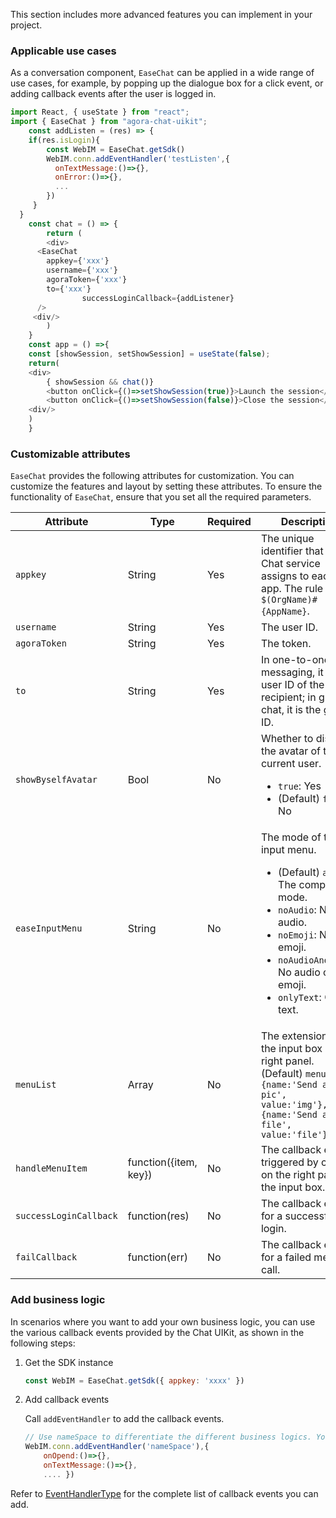 <PlatformWrapper platform="web">

This section includes more advanced features you can implement in your project.

### Applicable use cases

As a conversation component, `EaseChat` can be applied in a wide range of use cases, for example, by popping up the dialogue box for a click event, or adding callback events after the user is logged in.

```javascript
import React, { useState } from "react";
import { EaseChat } from "agora-chat-uikit";
	const addListen = (res) => {
    if(res.isLogin){
       	const WebIM = EaseChat.getSdk()
        WebIM.conn.addEventHandler('testListen',{
          onTextMessage:()=>{},
          onError:()=>{},
          ...
        })
     }
  }
	const chat = () => {
		return (
		<div>
      <EaseChat
        appkey={'xxx'}
        username={'xxx'}
        agoraToken={'xxx'}
        to={'xxx'}
				successLoginCallback={addListener}
      />
     <div/>
		)
	}
	const app = () =>{
	const [showSession, setShowSession] = useState(false);
	return(
	<div>
		{ showSession && chat()}
		<button onClick={()=>setShowSession(true)}>Launch the session</button>
		<button onClick={()=>setShowSession(false)}>Close the session</button>
	<div/>
	)
	}
```

### Customizable attributes

`EaseChat` provides the following attributes for customization. You can customize the features and layout by setting these attributes. To ensure the functionality of `EaseChat`, ensure that you set all the required parameters.

| Attribute  |Type| Required | Description                                                 |
| ---------- | ------ | ------ | ------------------------------------- |
| `appkey`     |String| Yes  | The unique identifier that the Chat service assigns to each app. The rule is `$(OrgName)#{AppName}`. |
| `username`   |String| Yes  | The user ID.                                                     |
| `agoraToken` |String| Yes  | The <Vg k="COMPANY" /> token.      |
| `to`         |String| Yes  | In one-to-one messaging, it is the user ID of the recipient; in group chat, it is the group ID.|
| `showByselfAvatar`|Bool| No  | Whether to display the avatar of the current user.<ul><li>`true`: Yes</li><li>(Default) `false`: No</li></ul>     |
| `easeInputMenu`|String| No | The mode of the input menu.<ul><li>(Default) `all`: The complete mode.</li><li>`noAudio`: No audio.</li><li>`noEmoji`: No emoji.</li><li>`noAudioAndEmoji`: No audio or emoji.</li><li>`onlyText`: Only text.</li></ul>
|`menuList`|Array| No  |The extensions of the input box on the right panel.<br/>(Default) `menuList`: `[ {name:'Send a pic', value:'img'},{name:'Send a file', value:'file'}]`  |
|`handleMenuItem`|function({item, key}) | No | The callback event triggered by clicking on the right panel of the input box.|
|`successLoginCallback`|function(res) | No | The callback event for a successful login. |
|`failCallback`| function(err)| No | The callback event for a failed method call.  |

### Add business logic

In scenarios where you want to add your own business logic, you can use the various callback events provided by the Chat UIKit, as shown in the following steps:

1. Get the SDK instance

    ```javascript
    const WebIM = EaseChat.getSdk({ appkey: 'xxxx' })
    ```

2. Add callback events

   Call `addEventHandler` to add the callback events.

    ```javascript
    // Use nameSpace to differentiate the different business logics. You can add multiple callback events according to your needs.。
    WebIM.conn.addEventHandler('nameSpace'),{ 
        onOpend:()=>{},
        onTextMessage:()=>{}, 
        .... })
    ```

Refer to [EventHandlerType](.) for the complete list of callback events you can add.

</PlatformWrapper>